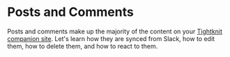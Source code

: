
# Posts and Comments

Posts and comments make up the majority of the content on your [Tightknit companion site](../../tightknit-site/post). Let's learn how they are synced from Slack, how to edit them, how to delete them, and how to react to them.

<Cards>
  <Card
    title="✏️ Create a Post/Comment"
    href="/basics/posts-and-comments/create-post-or-comment"
  />
  <Card
    title="🔧 Edit a Post/Comment"
    href="/basics/posts-and-comments/edit-post-or-comment"
  />
  <Card
    title="🗑️ Delete a Post/Comment"
    href="/basics/posts-and-comments/delete-post-or-comment"
  />
  <Card
    title="👍 Emoji reactions"
    href="/basics/posts-and-comments/emoji-reactions"
  />
</Cards>
